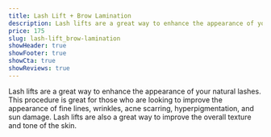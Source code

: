 ```yaml
---
title: Lash Lift + Brow Lamination
description: Lash lifts are a great way to enhance the appearance of your natural lashes. This procedure is great for those who are looking to improve the appearance of fine lines, wrinkles, acne scarring, hyperpigmentation, and sun damage. Lash lifts are also a great way to improve the overall texture and tone of the skin.
price: 175
slug: lash-lift_brow-lamination
showHeader: true
showFooter: true
showCta: true
showReviews: true
---
```


Lash lifts are a great way to enhance the appearance of your natural lashes. This procedure is great for those who are looking to improve the appearance of fine lines, wrinkles, acne scarring, hyperpigmentation, and sun damage. Lash lifts are also a great way to improve the overall texture and tone of the skin.
